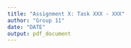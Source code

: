 ```yaml
---
title: "Assignment X: Task XXX - XXX"
author: "Group 11"
date: "DATE"
output: pdf_document
---
```

\section{0. Load Libraries}
```r


```

\section{1. Problem Statement}


















